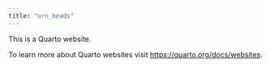```yaml
---
title: "urn_beads"
---
```


This is a Quarto website.

To learn more about Quarto websites visit <https://quarto.org/docs/websites>.
